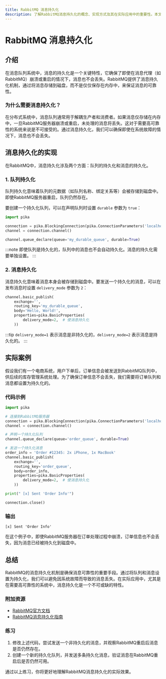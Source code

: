 ```yaml
---
title: RabbitMQ 消息持久化
description: 了解RabbitMQ消息持久化的概念、实现方式及其在实际应用中的重要性。本文将通过代码示例和实际案例，帮助初学者掌握如何确保消息在RabbitMQ中的持久化存储。
---
```


# RabbitMQ 消息持久化

## 介绍

在消息队列系统中，消息的持久化是一个关键特性，它确保了即使在消息代理（如RabbitMQ）崩溃或重启的情况下，消息也不会丢失。RabbitMQ提供了消息持久化机制，通过将消息存储到磁盘，而不是仅仅保存在内存中，来保证消息的可靠性。

### 为什么需要消息持久化？

在分布式系统中，消息队列通常用于解耦生产者和消费者。如果消息仅存储在内存中，一旦RabbitMQ服务器崩溃或重启，未处理的消息将丢失。这对于需要高可靠性的系统来说是不可接受的。通过消息持久化，我们可以确保即使在系统故障的情况下，消息也不会丢失。

## 消息持久化的实现

在RabbitMQ中，消息持久化涉及两个方面：队列的持久化和消息的持久化。

### 1. 队列持久化

队列持久化意味着队列的元数据（如队列名称、绑定关系等）会被存储到磁盘中。即使RabbitMQ服务器重启，队列仍然存在。

要创建一个持久化队列，可以在声明队列时设置 `durable` 参数为 `true`：

```python
import pika

connection = pika.BlockingConnection(pika.ConnectionParameters('localhost'))
channel = connection.channel()

channel.queue_declare(queue='my_durable_queue', durable=True)
```

:::note
即使队列是持久化的，队列中的消息也不会自动持久化。消息的持久化需要单独设置。
:::

### 2. 消息持久化

消息持久化意味着消息本身会被存储到磁盘中。要发送一个持久化的消息，可以在发布消息时设置 `delivery_mode` 参数为 `2`：

```python
channel.basic_publish(
    exchange='',
    routing_key='my_durable_queue',
    body='Hello, World!',
    properties=pika.BasicProperties(
        delivery_mode=2,  # 使消息持久化
    ))
```

:::tip
`delivery_mode=1` 表示消息是非持久化的，`delivery_mode=2` 表示消息是持久化的。
:::

## 实际案例

假设我们有一个电商系统，用户下单后，订单信息会被发送到RabbitMQ队列中，供后续的库存管理系统处理。为了确保订单信息不会丢失，我们需要将订单队列和消息都设置为持久化的。

### 代码示例

```python
import pika

# 连接到RabbitMQ服务器
connection = pika.BlockingConnection(pika.ConnectionParameters('localhost'))
channel = connection.channel()

# 声明一个持久化队列
channel.queue_declare(queue='order_queue', durable=True)

# 发送一个持久化消息
order_info = 'Order #12345: 2x iPhone, 1x MacBook'
channel.basic_publish(
    exchange='',
    routing_key='order_queue',
    body=order_info,
    properties=pika.BasicProperties(
        delivery_mode=2,  # 使消息持久化
    ))

print(" [x] Sent 'Order Info'")

connection.close()
```

### 输出

```
[x] Sent 'Order Info'
```

在这个例子中，即使RabbitMQ服务器在订单处理过程中崩溃，订单信息也不会丢失，因为消息已经被持久化到磁盘中。

## 总结

RabbitMQ的消息持久化机制是确保消息可靠性的重要手段。通过将队列和消息设置为持久化，我们可以避免因系统故障而导致的消息丢失。在实际应用中，尤其是在需要高可靠性的系统中，消息持久化是一个不可或缺的特性。

### 附加资源

- [RabbitMQ官方文档](https://www.rabbitmq.com/documentation.html)
- [RabbitMQ消息持久化指南](https://www.rabbitmq.com/persistence-conf.html)

### 练习

1. 修改上述代码，尝试发送一个非持久化的消息，并观察RabbitMQ重启后消息是否仍然存在。
2. 创建一个新的持久化队列，并发送多条持久化消息，验证消息在RabbitMQ重启后是否仍然可用。

通过以上练习，你将更好地理解RabbitMQ消息持久化的实际效果。